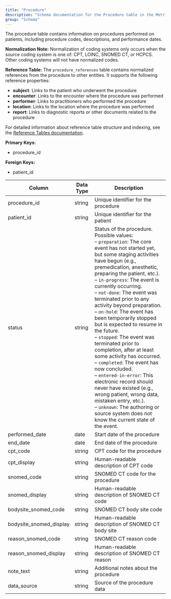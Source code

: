 ```yaml
---
title: "Procedure"
description: "Schema documentation for the Procedure table in the Metriport data model"
group: "Schema"
---
```


The procedure table contains information on procedures performed on patients, including procedure codes, descriptions, and performance dates.

**Normalization Note:**
Normalization of coding systems only occurs when the source coding system is one of: CPT, LOINC, SNOMED CT, or HCPCS. Other coding systems will not have normalized codes.

**Reference Table:**
The `procedure_references` table contains normalized references from the procedure to other entities. It supports the following reference properties:
* **subject**: Links to the patient who underwent the procedure
* **encounter**: Links to the encounter where the procedure was performed
* **performer**: Links to practitioners who performed the procedure
* **location**: Links to the location where the procedure was performed
* **report**: Links to diagnostic reports or other documents related to the procedure

For detailed information about reference table structure and indexing, see the [Reference Tables documentation](/medical-api/handling-data/schema/reference-tables).

**Primary Keys:**
* procedure_id

**Foreign Keys:**
* patient_id

| Column | Data Type | Description |
| ------ | --------- | ----------- |
| procedure_id | string | Unique identifier for the procedure |
| patient_id | string | Unique identifier for the patient |
| status | string | Status of the procedure. Possible values:<br/>– <code>preparation</code>: The core event has not started yet, but some staging activities have begun (e.g., premedication, anesthetic, preparing the patient, etc.).<br/>– <code>in-progress</code>: The event is currently occurring.<br/>– <code>not-done</code>: The event was terminated prior to any activity beyond preparation.<br/>– <code>on-hold</code>: The event has been temporarily stopped but is expected to resume in the future.<br/>– <code>stopped</code>: The event was terminated prior to completion, after at least some activity has occurred.<br/>– <code>completed</code>: The event has now concluded.<br/>– <code>entered-in-error</code>: This electronic record should never have existed (e.g., wrong patient, wrong data, mistaken entry, etc.).<br/>– <code>unknown</code>: The authoring or source system does not know the current state of the event. |
| performed_date | date | Start date of the procedure |
| end_date | date | End date of the procedure |
| cpt_code | string | CPT code for the procedure |
| cpt_display | string | Human-readable description of CPT code |
| snomed_code | string | SNOMED CT code for the procedure |
| snomed_display | string | Human-readable description of SNOMED CT code |
| bodysite_snomed_code | string | SNOMED CT body site code |
| bodysite_snomed_display | string | Human-readable description of SNOMED CT body site |
| reason_snomed_code | string | SNOMED CT reason code |
| reason_snomed_display | string | Human-readable description of SNOMED CT reason |
| note_text | string | Additional notes about the procedure |
| data_source | string | Source of the procedure data |
